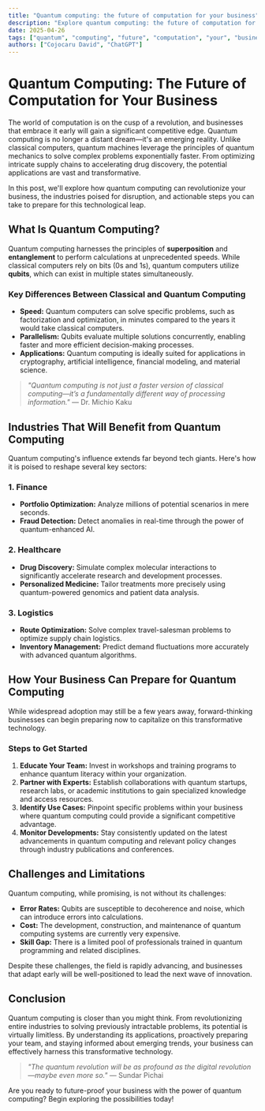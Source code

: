 ```yaml
---
title: "Quantum computing: the future of computation for your business"
description: "Explore quantum computing: the future of computation for your business in this detailed guide, offering insights, strategies, and practical tips to enhance your understanding and application of the topic."
date: 2025-04-26
tags: ["quantum", "computing", "future", "computation", "your", "business"]
authors: ["Cojocaru David", "ChatGPT"]
---
```


# Quantum Computing: The Future of Computation for Your Business

The world of computation is on the cusp of a revolution, and businesses that embrace it early will gain a significant competitive edge. Quantum computing is no longer a distant dream—it's an emerging reality. Unlike classical computers, quantum machines leverage the principles of quantum mechanics to solve complex problems exponentially faster. From optimizing intricate supply chains to accelerating drug discovery, the potential applications are vast and transformative.

In this post, we'll explore how quantum computing can revolutionize your business, the industries poised for disruption, and actionable steps you can take to prepare for this technological leap.

## What Is Quantum Computing?

Quantum computing harnesses the principles of **superposition** and **entanglement** to perform calculations at unprecedented speeds. While classical computers rely on bits (0s and 1s), quantum computers utilize **qubits**, which can exist in multiple states simultaneously.

### Key Differences Between Classical and Quantum Computing

*   **Speed:** Quantum computers can solve specific problems, such as factorization and optimization, in minutes compared to the years it would take classical computers.
*   **Parallelism:** Qubits evaluate multiple solutions concurrently, enabling faster and more efficient decision-making processes.
*   **Applications:** Quantum computing is ideally suited for applications in cryptography, artificial intelligence, financial modeling, and material science.

> *"Quantum computing is not just a faster version of classical computing—it’s a fundamentally different way of processing information."* — Dr. Michio Kaku

## Industries That Will Benefit from Quantum Computing

Quantum computing's influence extends far beyond tech giants. Here's how it is poised to reshape several key sectors:

### 1. Finance

*   **Portfolio Optimization:** Analyze millions of potential scenarios in mere seconds.
*   **Fraud Detection:** Detect anomalies in real-time through the power of quantum-enhanced AI.

### 2. Healthcare

*   **Drug Discovery:** Simulate complex molecular interactions to significantly accelerate research and development processes.
*   **Personalized Medicine:** Tailor treatments more precisely using quantum-powered genomics and patient data analysis.

### 3. Logistics

*   **Route Optimization:** Solve complex travel-salesman problems to optimize supply chain logistics.
*   **Inventory Management:** Predict demand fluctuations more accurately with advanced quantum algorithms.

## How Your Business Can Prepare for Quantum Computing

While widespread adoption may still be a few years away, forward-thinking businesses can begin preparing now to capitalize on this transformative technology.

### Steps to Get Started

1.  **Educate Your Team:** Invest in workshops and training programs to enhance quantum literacy within your organization.
2.  **Partner with Experts:** Establish collaborations with quantum startups, research labs, or academic institutions to gain specialized knowledge and access resources.
3.  **Identify Use Cases:** Pinpoint specific problems within your business where quantum computing could provide a significant competitive advantage.
4.  **Monitor Developments:** Stay consistently updated on the latest advancements in quantum computing and relevant policy changes through industry publications and conferences.

## Challenges and Limitations

Quantum computing, while promising, is not without its challenges:

*   **Error Rates:** Qubits are susceptible to decoherence and noise, which can introduce errors into calculations.
*   **Cost:** The development, construction, and maintenance of quantum computing systems are currently very expensive.
*   **Skill Gap:** There is a limited pool of professionals trained in quantum programming and related disciplines.

Despite these challenges, the field is rapidly advancing, and businesses that adapt early will be well-positioned to lead the next wave of innovation.

## Conclusion

Quantum computing is closer than you might think. From revolutionizing entire industries to solving previously intractable problems, its potential is virtually limitless. By understanding its applications, proactively preparing your team, and staying informed about emerging trends, your business can effectively harness this transformative technology.

> *"The quantum revolution will be as profound as the digital revolution—maybe even more so."* — Sundar Pichai

Are you ready to future-proof your business with the power of quantum computing? Begin exploring the possibilities today!
